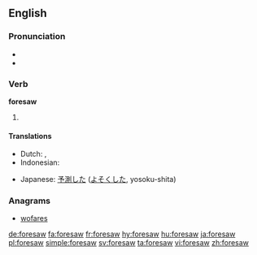 ==English==

===Pronunciation===
* {{IPA|/foɹˈsɑʊ/}}
* {{audio|en-us-foresaw.ogg|Audio (US)|lang=en}}

===Verb===
'''foresaw'''

# {{en-simple past of|foresee}}

====Translations====
{{trans-top|simple past of "to foresee"}}
* Dutch: {{t+|nl|voorzag}}, {{t+|nl|voorzagen}}
* Indonesian: {{t+|id|kira|alt=memperkirakan}}
{{trans-mid}}
* Japanese: [[予測]]した ([[よそく]]した, yosoku-shita)
{{trans-bottom}}

===Anagrams===
* [[wofares#English|wofares]]

[[de:foresaw]]
[[fa:foresaw]]
[[fr:foresaw]]
[[hy:foresaw]]
[[hu:foresaw]]
[[ja:foresaw]]
[[pl:foresaw]]
[[simple:foresaw]]
[[sv:foresaw]]
[[ta:foresaw]]
[[vi:foresaw]]
[[zh:foresaw]]